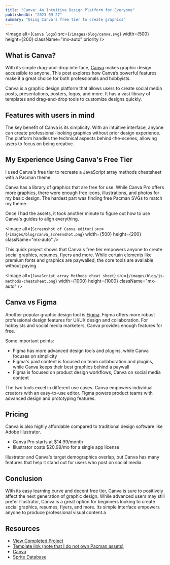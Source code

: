 ```yaml
---
title: "Canva: An Intuitive Design Platform for Everyone"
publishedAt: "2023-09-27"
summary: "Using Canva's free tier to create graphics"
---
```


<Image
alt={`Canva logo`}
src={`/images/blog/canva.svg`}
width={500}
height={200}
className="mx-auto"
priority
/>

## What is Canva?

With its simple drag-and-drop interface, [Canva](https://www.canva.com/) makes graphic design accessible to anyone. This post explores how Canva’s powerful features make it a great choice for both professionals and hobbyists.

Canva is a graphic design platform that allows users to create social media posts, presentations, posters, logos, and more. It has a vast library of templates and drag-and-drop tools to customize designs quickly.

## Features with users in mind

The key benefit of Canva is its simplicity. With an intuitive interface, anyone can create professional-looking graphics without prior design experience. The platform handles the technical aspects behind-the-scenes, allowing users to focus on being creative.

## My Experience Using Canva's Free Tier

I used Canva's free tier to recreate a JavaScript array methods cheatsheet with a Pacman theme. 

Canva has a library of graphics that are free for use. While Canva Pro offers more graphics, there were enough free icons, illustrations, and photos for my basic design. The hardest part was finding free Pacman SVGs to match my theme.

Once I had the assets, it took another minute to figure out how to use Canva's guides to align everything. 

<Image
alt={`Screenshot of Canva editor`}
src={`/images/blog/canva_screenshot.png`}
width={500}
height={200}
className="mx-auto"
/>

This quick project shows that Canva's free tier empowers anyone to create social graphics, resumes, flyers and more. While certain elements like premium fonts and graphics are paywalled, the core tools are available without paying.

<Image
alt={`JavaScript array Methods cheat sheet`}
src={`/images/blog/js-methods-cheatsheet.png`}
width={1000}
height={1000}
className="mx-auto"
/>

## Canva vs Figma

Another popular graphic design tool is [Figma](https://www.figma.com/). Figma offers more robust professional design features for UI/UX design and collaboration. For hobbyists and social media marketers, Canva provides enough features for free. 

Some important points:

- Figma has more advanced design tools and plugins, while Canva focuses on simplicity
- Figma's paid content is focused on team collaboration and plugins, while Canva keeps their best graphics behind a paywall
- Figma is focused on product design workflows, Canva on social media content



The two tools excel in different use cases. Canva empowers individual creators with an easy-to-use editor. Figma powers product teams with advanced design and prototyping features.  

## Pricing

Canva is also highly affordable compared to traditional design software like Adobe Illustrator.

- Canva Pro starts at $14.99/month
- Illustrator costs $20.99/mo for a single app license

Illustrator and Canva's target demographics overlap, but Canva has many features that help it stand out for users who post on social media.

## Conclusion

With its easy learning curve and decent free tier, Canva is sure to positively affect the next generation of graphic design. While advanced users may still prefer Illustrator, Canva is a great option for beginners looking to create social graphics, resumes, flyers, and more. Its simple interface empowers anyone to produce professional visual content.a

## Resources

- [View Completed Project](https://www.canva.com/design/DAFwHZ5XUks/NYlc0v9CXa5doXdmHC8nqg/watch?utm_content=DAFwHZ5XUks&utm_campaign=designshare&utm_medium=link&utm_source=publishsharelink)
- [Template link (note that I do not own Pacman assets)](https://www.canva.com/design/DAFwHZ5XUks/NYlc0v9CXa5doXdmHC8nqg/view?utm_content=DAFwHZ5XUks&utm_campaign=designshare&utm_medium=link&utm_source=publishsharelink&mode=preview) 
- [Canva](https://www.canva.com/)
- [Sprite Database](https://www.spriters-resource.com/arcade/pacman/)